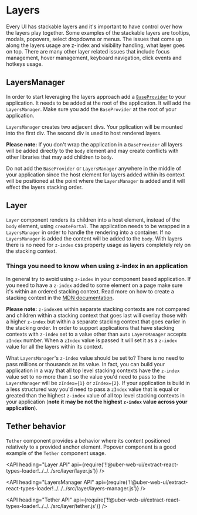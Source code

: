 <!--
Copyright (c) 2018-2019 Uber Technologies, Inc.

This source code is licensed under the MIT license found in the
LICENSE file in the root directory of this source tree.
-->




# Layers

Every UI has stackable layers and it's important to have control over how the layers
play together. Some examples of the stackable layers are tooltips, modals, popovers,
select dropdowns or menus. The issues that come up along the layers usage are z-index
and visibility handling, what layer goes on top. There are many other layer
related issues that include focus management, hover management, keyboard navigation,
click events and hotkeys usage.

## LayersManager

In order to start leveraging the layers approach add a 
[`BaseProvider`](https://baseweb.design/components/base-provider/) to your application. 
It needs to be added at the root of the application. It will add the `LayersManager`. 
Make sure you add the `BaseProvider` at the root of your application. 

`LayersManager` creates two adjacent divs. Your pplication will be mounted into 
the first div. The second div is used to host rendered layers.

**Please note:** If you don't wrap the application in a `BaseProvider` all layers will be added 
directly to the `body` element and may create conflicts with other libraries that may add 
children to `body`. 

Do not add the `BaseProvider` or `LayersManager` anywhere in the middle of your 
application since the host element for layers added within its context will be 
positioned at the point where the `LayersManager` is added and it will effect the layers stacking order.

## Layer

`Layer` component renders its children into a host element, instead of the `body`
element, using `createPortal`. The application needs to be wrapped in a `LayersManager`
in order to handle the rendering into a container. If no `LayersManager` is added
the content will be added to the `body`. With layers there is no need for `z-index`
css property usage as layers completely rely on the stacking context.

<Example title="Layer basic usage" path="examples/layer/basic.js">
  <LayerBasic />
</Example>

### Things you need to know when using z-index in an application

In general try to avoid using `z-index` in your component based application. If you need 
to have a `z-index` added to some element on a page make sure it's within an ordered 
stacking context. Read more on how to create a stacking context in the 
[MDN documentation](https://developer.mozilla.org/en-US/docs/Web/CSS/CSS_Positioning/Understanding_z_index/The_stacking_context).

**Please note:** `z-index`es within separate stacking contexts are not 
compared and children within a stacking context that goes last will overlay those 
with a higher `z-index` but within a separate stacking context that goes earlier 
in the stacking order.
In order to support applications that have stacking contexts with `z-index` set to 
a value other than `auto` `LayersManager` accepts `zIndex` number. When a `zIndex` value 
is passed it will set it as a `z-index` value for all the layers within its context. 

What `LayersManager`'s `z-index` value should be set to? There is no need to pass millions 
or thousands as its value. In fact, you can build your application in a way that all top 
level stacking contexts have the `z-index` value set to no more than `1` so the value you'd need 
to pass to the `LayersManager` will be `zIndex={1}` or `zIndex={2}`. If your application 
is build in a less structured way you'd need to pass a `zIndex` value that is equal or 
greated than the highest `z-index` value of all top level stacking contexts in your application 
(**note it may be not the highest `z-index` value across your application**).

<Example title="Layers with z-index" path="examples/layer/layer-z-index.js">
  <LayerZIndex />
</Example>

## Tether behavior

`Tether` component provides a behavior where its content positioned relatively to a provided anchor element. Popover component is a good example of the `Tether` component usage.

<Example title="Tether basic usage" path="examples/layer/basic-tether.js">
  <TetherBasic />
</Example>

<API
  heading="Layer API"
  api={require('!!@uber-web-ui/extract-react-types-loader!../../../src/layer/layer.js')}
/>

<API
  heading="LayersManager API"
  api={require('!!@uber-web-ui/extract-react-types-loader!../../../src/layer/layers-manager.js')}
/>

<API
  heading="Tether API"
  api={require('!!@uber-web-ui/extract-react-types-loader!../../../src/layer/tether.js')}
/>
